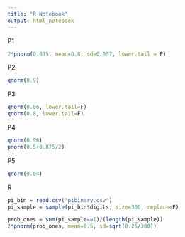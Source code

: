 ```yaml
---
title: "R Notebook"
output: html_notebook
---
```


P1
```r
2*pnorm(0.835, mean=0.8, sd=0.057, lower.tail = F)
```
P2
```r
qnorm(0.9)
```
P3
```r
qnorm(0.06, lower.tail=F)
qnorm(0.8, lower.tail=F)
```
P4
```r
qnorm(0.96)
pnorm(0.5+0.875/2)
```
P5
```r
qnorm(0.04)
```
R
```r
pi_bin = read.csv("pibinary.csv")
pi_sample = sample(pi_bin$digits, size=300, replace=F)
```
```r
prob_ones = sum(pi_sample==1)/(length(pi_sample))
2*pnorm(prob_ones, mean=0.5, sd=sqrt(0.25/300))
```

